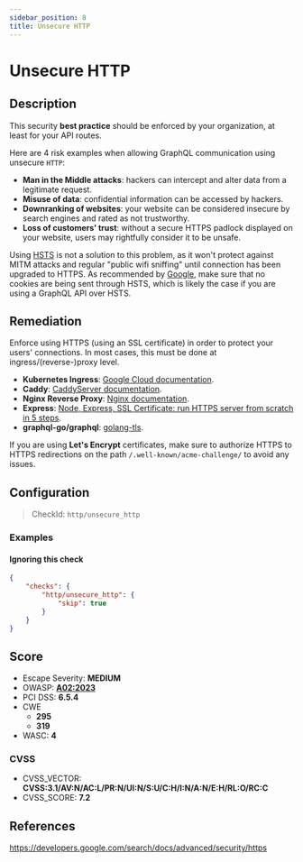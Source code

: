 ```yaml
---
sidebar_position: 8
title: Unsecure HTTP
---
```


# Unsecure HTTP

## Description

This security **best practice** should be enforced by your organization, at least for your API routes.

Here are 4 risk examples when allowing GraphQL communication using unsecure `HTTP`:

- **Man in the Middle attacks**: hackers can intercept and alter data from a legitimate request.
- **Misuse of data**: confidential information can be accessed by hackers.
- **Downranking of websites**: your website can be considered insecure by search engines and rated as not trustworthy.
- **Loss of customers' trust**: without a secure HTTPS padlock displayed on your website, users may rightfully consider it to be unsafe.

Using [HSTS](https://en.wikipedia.org/wiki/HTTP_Strict_Transport_Security) is not a solution to this problem, as it won't protect against MITM attacks and regular "public wifi sniffing" until connection has been upgraded to HTTPS.
As recommended by [Google](https://developers.google.com/search/docs/advanced/security/https), make sure that no cookies are being sent through HSTS, which is likely the case if you are using a GraphQL API over HSTS.

## Remediation

Enforce using HTTPS (using an SSL certificate) in order to protect your users' connections.
In most cases, this must be done at ingress/(reverse-)proxy level.

- **Kubernetes Ingress**: [Google Cloud documentation](https://cloud.google.com/kubernetes-engine/docs/how-to/ingress-features#https_redirect).
- **Caddy**: [CaddyServer documentation](https://caddyserver.com/docs/json/apps/http/servers/automatic_https/).
- **Nginx Reverse Proxy**: [Nginx documentation](https://docs.nginx.com/nginx/admin-guide/security-controls/securing-http-traffic-upstream/).
- **Express**: [Node, Express, SSL Certificate: run HTTPS server from scratch in 5 steps](https://dev.to/omergulen/step-by-step-node-express-ssl-certificate-run-https-server-from-scratch-in-5-steps-5b87).
- **graphql-go/graphql**: [golang-tls](https://github.com/denji/golang-tls).

If you are using **Let's Encrypt** certificates, make sure to authorize HTTPS to HTTPS redirections on the path `/.well-known/acme-challenge/` to avoid any issues.


## Configuration

> CheckId: `http/unsecure_http`


### Examples


#### Ignoring this check

```json
{
    "checks": {
        "http/unsecure_http": {
            "skip": true
        }
    }
}
```




## Score

- Escape Severity: **<span className="medium-severity">MEDIUM</span>**
- OWASP: **[A02:2023](https://github.com/OWASP/API-Security/blob/master/editions/2023/en/0xa2-broken-authentication.md)**
- PCI DSS: **6.5.4**
- CWE
  - **295**
  - **319**
- WASC: **4**



### CVSS

- CVSS_VECTOR: **CVSS:3.1/AV:N/AC:L/PR:N/UI:N/S:U/C:H/I:N/A:N/E:H/RL:O/RC:C**
- CVSS_SCORE: **7.2**

## References

https://developers.google.com/search/docs/advanced/security/https
